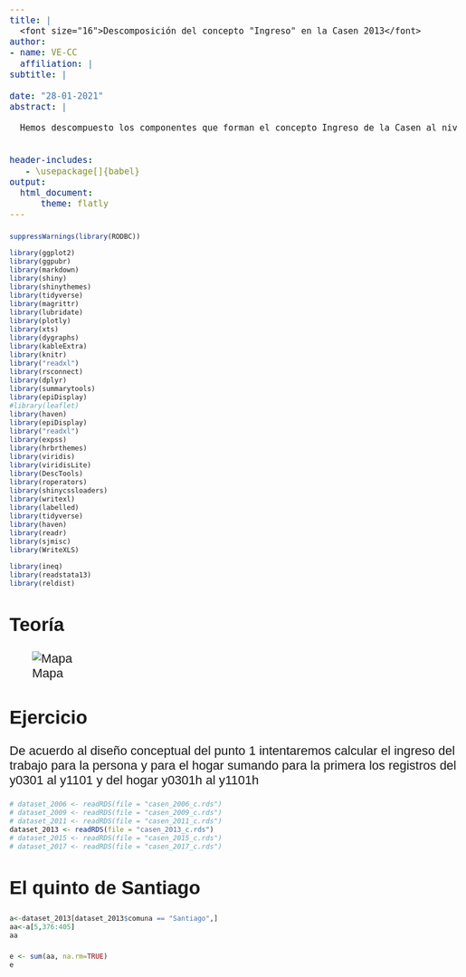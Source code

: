 ```yaml
---
title: |
  <font size="16">Descomposición del concepto "Ingreso" en la Casen 2013</font>
author:
- name: VE-CC
  affiliation: |
subtitle: |
  
date: "28-01-2021"
abstract: |

  Hemos descompuesto los componentes que forman el concepto Ingreso de la Casen al nivel atómico. Descubrimos que no existen valores agregados que construyan una categoría, digamos, Ingresos autónomos, sino que éstos aparecen corregidos.
  
  
header-includes:
   - \usepackage[]{babel}
output: 
  html_document:
      theme: flatly
---
```


<style type="text/css">

.main-container {
  max-width: 1300px;
  margin-left: auto;
  margin-right: auto;
}

body, td {
    font-family: Helvetica;
    font-size: 22px;
}
code.r{
  font-size: 12px;
}
pre {
  font-size: 18px;
}
</style>
```r

suppressWarnings(library(RODBC))

library(ggplot2)
library(ggpubr)
library(markdown)
library(shiny)
library(shinythemes)
library(tidyverse)
library(magrittr)
library(lubridate)
library(plotly)
library(xts)
library(dygraphs)
library(kableExtra)
library(knitr)
library("readxl")
library(rsconnect)
library(dplyr)
library(summarytools)
library(epiDisplay)
#library(leaflet)
library(haven)
library(epiDisplay)
library("readxl")
library(expss)
library(hrbrthemes)
library(viridis)
library(viridisLite)
library(DescTools)
library(roperators)
library(shinycssloaders)
library(writexl)
library(labelled)
library(tidyverse)
library(haven)
library(readr)
library(sjmisc)
library(WriteXLS)

library(ineq)
library(readstata13)
library(reldist)
```



## Teoría

![Mapa](DFDDiagram1.JPG)

## Ejercicio

De acuerdo al diseño conceptual del punto 1 intentaremos calcular el ingreso del trabajo para la persona y para el hogar sumando para la primera los registros del y0301 al y1101 y del hogar y0301h al y1101h

```r
# dataset_2006 <- readRDS(file = "casen_2006_c.rds")
# dataset_2009 <- readRDS(file = "casen_2009_c.rds")
# dataset_2011 <- readRDS(file = "casen_2011_c.rds")
dataset_2013 <- readRDS(file = "casen_2013_c.rds")
# dataset_2015 <- readRDS(file = "casen_2015_c.rds")
# dataset_2017 <- readRDS(file = "casen_2017_c.rds")
```

## El quinto de Santiago

```r
a<-dataset_2013[dataset_2013$comuna == "Santiago",]
aa<-a[5,376:405]
aa
```


```r

e <- sum(aa, na.rm=TRUE)
e
```




<!-- ```{r} -->
<!-- comuna_santiago<-comuna[1,] -->
<!-- comuna_santiago -->
<!-- ``` -->
<!-- ```{r} -->
<!-- codigos_comunales <- readRDS(file = "codigos_comunales_2011-2017.rds") -->
<!-- codigos_comunales -->
<!-- ``` -->




<!-- ```{r, message=FALSE, warning=FALSE, results='hide'} -->
<!-- # dataset <- readRDS(file = "casen_2013_c.rds") -->
<!-- ab <- dataset_2013 -->

<!-- ab <- ab[!is.na(ab$yautcorh),] -->

<!-- Q <- quantile(ab$yautcorh, probs=c(.25, .75), na.rm = FALSE) -->
<!-- iqr <- IQR(ab$yautcorh) -->

<!-- eliminated <- subset(ab, ab$yautcorh > (Q[1] - 1.5*iqr) & ab$yautcorh < (Q[2]+1.5*iqr)) -->

<!-- a <- eliminated$yautcorh -->
<!-- b <- eliminated$comuna -->
<!-- c <- eliminated$e12b1 -->
<!-- d <- eliminated$r6 -->
<!-- e <- eliminated$sexo -->

<!-- promedios_grupales <-aggregate(a, by=list(b, c, d, e), FUN = mean , na.rm = TRUE) -->
<!-- promedios_grupales_sd <-aggregate(a, by=list(b, c, d, e), FUN = sd , na.rm = TRUE) -->
<!-- promedios_grupales$sd = promedios_grupales_sd$sd.a -->
<!-- d<-promedios_grupales -->
<!-- d$Año <- "2013" -->

<!-- names(d)[1] <- "Comuna" -->
<!-- names(d)[2] <- "Beca" -->
<!-- names(d)[3] <- "Etnia " -->
<!-- names(d)[4] <- "Sexo" -->
<!-- names(d)[5] <- "Promedio" -->
<!-- names(d)[6] <- "Desviación standard" -->
<!-- # names(d)[7] <- "Año" -->


<!-- # codigos_comunales -->

<!-- df_2013 = merge( x = d, y = codigos_comunales, by = "Comuna", all.x = TRUE) -->
<!-- df_2013 <-df_2013[!(df_2013$Promedio == 0),] -->
<!-- # head(df_2013,5) -->

<!-- ``` -->



























































